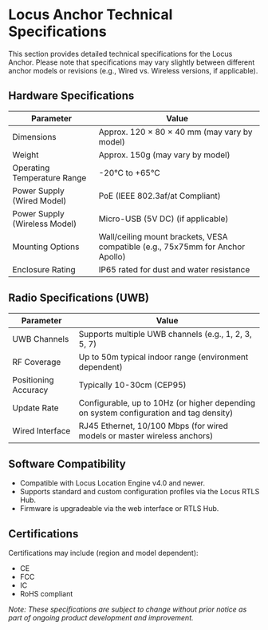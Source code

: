 # Locus Anchor Technical Specifications

This section provides detailed technical specifications for the Locus Anchor. Please note that specifications may vary slightly between different anchor models or revisions (e.g., Wired vs. Wireless versions, if applicable).

## Hardware Specifications

| Parameter                   | Value                                     |
|-----------------------------|-------------------------------------------|
| Dimensions                  | Approx. 120 × 80 × 40 mm (may vary by model) |
| Weight                      | Approx. 150g (may vary by model)          |
| Operating Temperature Range | -20°C to +65°C                            |
| Power Supply (Wired Model)  | PoE (IEEE 802.3af/at Compliant)           |
| Power Supply (Wireless Model) | Micro-USB (5V DC) (if applicable)       |
| Mounting Options            | Wall/ceiling mount brackets, VESA compatible (e.g., 75x75mm for Anchor Apollo) |
| Enclosure Rating            | IP65 rated for dust and water resistance  |

## Radio Specifications (UWB)

| Parameter            | Value                                     |
|----------------------|-------------------------------------------|
| UWB Channels         | Supports multiple UWB channels (e.g., 1, 2, 3, 5, 7) |
| RF Coverage          | Up to 50m typical indoor range (environment dependent) |
| Positioning Accuracy | Typically 10-30cm (CEP95)                 |
| Update Rate          | Configurable, up to 10Hz (or higher depending on system configuration and tag density) |
| Wired Interface      | RJ45 Ethernet, 10/100 Mbps (for wired models or master wireless anchors) |

## Software Compatibility

- Compatible with Locus Location Engine v4.0 and newer.
- Supports standard and custom configuration profiles via the Locus RTLS Hub.
- Firmware is upgradeable via the web interface or RTLS Hub.

## Certifications

Certifications may include (region and model dependent):
- CE
- FCC
- IC
- RoHS compliant

_Note: These specifications are subject to change without prior notice as part of ongoing product development and improvement._
